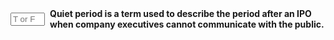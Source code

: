 ::: {.question-block}

<form onsubmit="event.preventDefault(); checkAnswerBox('q64','F')" style="display: flex; align-items: center; gap: 8px;">
<input type="text" id="q64" name="q64" maxlength="1" placeholder="T or F"
         style="width: 55px;" data-correct-answer="F" /> <label for="q64"><strong>Quiet period is a term used to describe the period after an IPO when company executives cannot communicate with the public.</strong></label>
</form>

<div id="feedback-q64" class="feedback" data-status="" style="display:none;">
The sentence is FALSE: The quiet period generally refers to the time before and immediately after an IPO when the company and underwriters are restricted from making public statements that could improperly influence the market for the new shares.
</div>
:::

